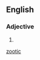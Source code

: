 {{also|zootic}}
==English==

===Adjective===
{{en-adj|-}}

# {{alternative spelling of|zootic|lang=en}}

[[Category:English terms spelled with Ö|zootic]]